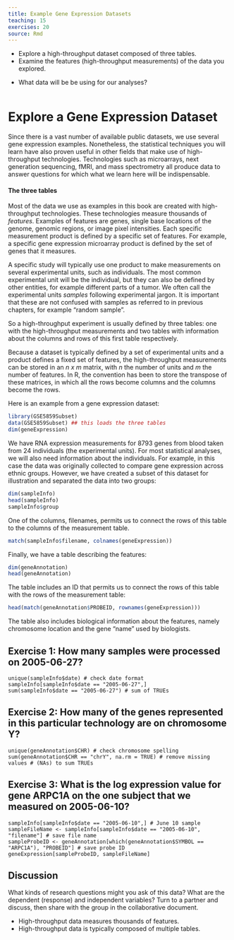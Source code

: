 ```yaml
---
title: Example Gene Expression Datasets
teaching: 15
exercises: 20
source: Rmd
---
```


::::::::::::::::::::::::::::::::::::::: objectives

- Explore a high-throughput dataset composed of three tables.
- Examine the features (high-throughput measurements) of the data you explored.

::::::::::::::::::::::::::::::::::::::::::::::::::

:::::::::::::::::::::::::::::::::::::::: questions

- What data will be be using for our analyses?

::::::::::::::::::::::::::::::::::::::::::::::::::

```r
```

# Explore a Gene Expression Dataset

Since there is a vast number of available public datasets, we use several gene 
expression examples. Nonetheless, the statistical techniques you will learn have 
also proven useful in other fields that make use of high-throughput technologies. 
Technologies such as microarrays, next generation sequencing, fMRI, and mass 
spectrometry all produce data to answer questions for which what we learn here 
will be indispensable. 

#### The three tables

Most of the data we use as examples in this book are created with 
high-throughput technologies. These technologies measure thousands of _features_. 
Examples of features are genes, single base locations of the genome, genomic 
regions, or image pixel intensities. Each specific measurement product is 
defined by a specific set of features. For example, a specific gene expression 
microarray product is defined by the set of genes that it measures. 

A specific study will typically use one product to make measurements on several 
experimental units, such as individuals. The most common experimental unit will 
be the individual, but they can also be defined by other entities, for example 
different parts of a tumor. We often call the experimental units _samples_ 
following experimental jargon. It is important that these are not confused with 
samples as referred to in previous chapters, for example "random sample". 

So a high-throughput experiment is usually defined by three tables: one with the 
high-throughput measurements and two tables with information about the columns 
and rows of this first table respectively.

Because a dataset is typically defined by a set of experimental units and a 
product defines a fixed set of features, the high-throughput measurements can be 
stored in an <i>n x m</i> matrix, with <i>n</i> the number of units and <i>m</i> 
the number of features. In R, the convention has been to store the transpose of 
these matrices, in which all the rows become columns and the columns become the 
rows. 

Here is an example from a gene expression dataset:

```r
library(GSE5859Subset)
data(GSE5859Subset) ## this loads the three tables
dim(geneExpression)
```

We have RNA expression measurements for 8793 genes from blood taken from 24 
individuals (the experimental units). For most statistical analyses, we will 
also need information about the individuals. For example, in this case the data 
was originally collected to compare gene expression across ethnic groups. 
However, we have created a subset of this dataset for illustration and separated 
the data into two groups:

```r
dim(sampleInfo)
head(sampleInfo)
sampleInfo$group
```

One of the columns, filenames, permits us to connect the rows of this table to 
the columns of the measurement table.

```r
match(sampleInfo$filename, colnames(geneExpression))
```


Finally, we have a table describing the features:

```r
dim(geneAnnotation)
head(geneAnnotation)
```

The table includes an ID that permits us to connect the rows of this table with 
the rows of the measurement table:

```r
head(match(geneAnnotation$PROBEID, rownames(geneExpression)))
```

The table also includes biological information about the features, namely 
chromosome location and the gene "name" used by biologists.

::::::::::::::::::::::::::::::::::::: challenge

## Exercise 1: How many samples were processed on 2005-06-27?

:::::::::::::::: solution

~~~
unique(sampleInfo$date) # check date format
sampleInfo[sampleInfo$date == "2005-06-27",]  
sum(sampleInfo$date == "2005-06-27") # sum of TRUEs     
~~~

:::::::::::::::::::::::::

## Exercise 2: How many of the genes represented in this particular technology are on chromosome Y?

:::::::::::::::: solution

~~~
unique(geneAnnotation$CHR) # check chromosome spelling  
sum(geneAnnotation$CHR == "chrY", na.rm = TRUE) # remove missing values # (NAs) to sum TRUEs
~~~
:::::::::::::::::::::::::

## Exercise 3: What is the log expression value for gene ARPC1A on the one subject that we measured on 2005-06-10?

:::::::::::::::: solution

~~~
sampleInfo[sampleInfo$date == "2005-06-10",] # June 10 sample 
sampleFileName <- sampleInfo[sampleInfo$date == "2005-06-10", "filename"] # save file name   
sampleProbeID <- geneAnnotation[which(geneAnnotation$SYMBOL == "ARPC1A"), "PROBEID"] # save probe ID
geneExpression[sampleProbeID, sampleFileName]
~~~
:::::::::::::::::::::::::


:::::::::::::::::::::::::::::::::::::::::::::::

::::::::::::::::::::::::::::::::::::: challenge

## Discussion
What kinds of research questions might you ask of this data?
What are the dependent (response) and independent variables?
Turn to a partner and discuss, then share with the group in the collaborative
document.

:::::::::::::::: solution

:::::::::::::::::::::::::

:::::::::::::::::::::::::::::::::::::::::::::::

:::::::::::::::::::::::::::::::::::::::: keypoints

- High-throughput data measures thousands of features.
- High-throughput data is typically composed of multiple tables.

::::::::::::::::::::::::::::::::::::::::::::::::::
